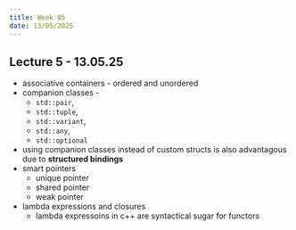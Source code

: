 ```yaml
---
title: Week 05
date: 13/05/2025
---
```


## Lecture 5 - 13.05.25

* associative containers - ordered and unordered
* companion classes - 
  * `std::pair`, 
  * `std::tuple`, 
  * `std::variant`, 
  * `std::any`, 
  * `std::optional`
* using companion classes instead of custom structs is also advantagous due to **structured bindings**
* smart pointers
  * unique pointer
  * shared pointer
  * weak pointer
* lambda expressions and closures
  * lambda expressoins in c++ are syntactical sugar for functors